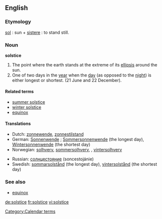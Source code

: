 ==English==

===Etymology===
{{L.}} [[sol]] : sun + [[sistere]] : to stand still.

===Noun===
'''solstice'''
# The point where the earth stands at the extreme of its [[ellipsis]] around the sun.
# One of two days in the [[year]] when the [[day]] (as opposed to the [[night]]) is either longest or shortest. (21 June and 22 December).

====Related terms====
*[[summer solstice]]
*[[winter solstice]]
*[[equinox]]

====Translations====
{{top}}
*Dutch: [[zonnewende]], [[zonnestilstand]]
*German: [[Sonnenwende]] {{f}}; [[Sommersonnenwende]] {{f}} (the longest day), [[Wintersonnenwende]] {{f}} (the shortest day)
*Norwegian: [[solhverv]], [[sommersolhverv]], , [[vintersolhverv]]
{{mid}}
*Russian: [[солнцестояние]] (soncestojánie) {{n}}
*Swedish: [[sommarsolstånd]] (the longest day), [[vintersolstånd]] (the shortest day)
{{bottom}}

===See also===
*[[equinox]]

[[Category:Calendar terms]]

[[de:solstice]]
[[fr:solstice]]
[[vi:solstice]]